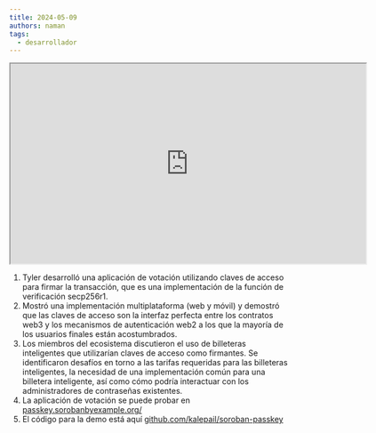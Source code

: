 ```yaml
---
title: 2024-05-09
authors: naman
tags:
  - desarrollador
---
```


<iframe
  src="https://drive.google.com/file/d/1PvA8cxInSfRjmewJbILhgpZYv4CBExZv/preview"
  width="640"
  height="360"
  allow="autoplay"
></iframe>

1. Tyler desarrolló una aplicación de votación utilizando claves de acceso para firmar la transacción, que es una implementación de la función de verificación secp256r1.
2. Mostró una implementación multiplataforma (web y móvil) y demostró que las claves de acceso son la interfaz perfecta entre los contratos web3 y los mecanismos de autenticación web2 a los que la mayoría de los usuarios finales están acostumbrados.
3. Los miembros del ecosistema discutieron el uso de billeteras inteligentes que utilizarían claves de acceso como firmantes. Se identificaron desafíos en torno a las tarifas requeridas para las billeteras inteligentes, la necesidad de una implementación común para una billetera inteligente, así como cómo podría interactuar con los administradores de contraseñas existentes.
4. La aplicación de votación se puede probar en [passkey.sorobanbyexample.org/](https://passkey.sorobanbyexample.org/)
5. El código para la demo está aquí [github.com/kalepail/soroban-passkey](https://github.com/kalepail/soroban-passkey)
